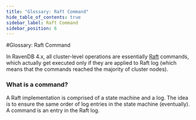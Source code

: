 ```yaml
---
title: "Glossary: Raft Command"
hide_table_of_contents: true
sidebar_label: Raft Command
sidebar_position: 6
---
```



#Glossary: Raft Command

In RavenDB 4.x, all cluster-level operations are essentially [Raft](./raft-algorithm) commands, which actually get executed only if they are applied to Raft log (which means that the commands reached the majority of cluster nodes).

### What is a command?
A Raft implementation is comprised of a state machine and a log. The idea is to ensure the same order of log entries in the state machine (eventually).
A command is an entry in the Raft log.
